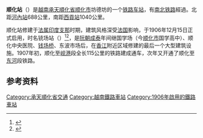 {{noteTA
|G1=Railway
}}
{{Infobox station
| name = 顺化站
| native_name = Ga Huế
| native_name_lang = vi
| image = [[File:Hue_railway_station_of_Vietnam_railway_(May_30,_2018).jpg|400px]]
| image_size = 
| image_caption = 順化站站房（2018年5月30日）
| address = {{VNM}}[[承天順化省|承天順化省]][[顺化市|顺化市]]裴氏春路2号
| country = 
| coordinates ={{coord|16|27|23|N|107|34|41|E|type:railwaystation|display=inline,title}}
| web = 
| line = [[南北鐵路|南北鐵路]]
| class = 
| code = HUE
| owned = 
| operator = [[越南铁路總公司|越南铁路總公司]]承天順化鐵路開發分公司
| former = 銃場站（Ga Trường Súng）
| connections =
| distance = [[南北鐵路_(越南)|南北鐵路]] K688+320
| structure = 
| platform = 3
| depth = 
| levels = 
| tracks = 7
| opened = 1906年12月15日
| closed = 
| rebuilt = 
| ADA = 
| passengers = 
| pass_year = 
| pass_percent = 
| pass_system = 
| mpassengers = 
| services = 
| map_locator = 
| route_map = 
| map_state = 
}}

'''顺化站'''（{{vie|hn=Ga化|qn=Ga Huế|f=y}}）是[[越南|越南]][[承天順化省|承天順化省]][[顺化市|顺化市]]坊德坊的一个[[铁路车站|铁路车站]]，有[[南北铁路|南北铁路]]經過。北距[[河內站|河內站]]688公里，南距[[西貢站|西貢站]]1040公里。

顺化站修建于[[法属印度支那|法属印度支那]]时期，建筑风格深受[[法国|法国]]影响，于1906年12月15日正式启用，时名铳场站（{{vie|hn=Ga場銃|qn=Ga Trường Súng|f=y}}）<ref>{{cite web |author1=Anh Thư |title=Thú uống trà Bắc trên đất Huế |url=http://songmoi.vn/thu-uong-tra-bac-tren-dat-hue-69461.html |website=Sống Mới |accessdate=2019-02-17}}</ref><ref>{{cite web |author1=CHI NHÁNH KHAI THÁC ĐƯỜNG SẮT THỪA THIÊN HUẾ |title=Quá trình hình thành phát triển |url=http://ktdsthuathienhue.vn/vi-vn/gioi-thieu/tid/Qua-trinh-hinh-thanh-phat-trien/newsid/FF53A5AA-BEA2-485D-8CE1-A84C013A1DE9/cid/C50C4263-0C4A-4861-815C-A84C011AC67D |website=CHI NHÁNH KHAI THÁC ĐƯỜNG SẮT THỪA THIÊN HUẾ |accessdate=2020-04-01}}</ref>，是[[阮朝|阮朝]][[成泰帝|成泰]]年间继国学场（今[[顺化市|顺化市]]国学高中）、顺化中央医院、[[钱场桥|钱场桥]]、东波市场后，在[[香江|香江]]附近区域修建的最后一个大型建筑设施。1907年初，顺化至[[岘港站|岘港]]段全长115公里的铁路建成通车，次年又开通了顺化至[[东河站_(越南)|东河]]段铁路。

== 参考资料 ==
{{Reflist}}

{{南北鐵路}}

[[Category:承天順化省交通|Category:承天順化省交通]]
[[Category:越南鐵路車站|Category:越南鐵路車站]]
[[Category:1906年啟用的鐵路車站|Category:1906年啟用的鐵路車站]]